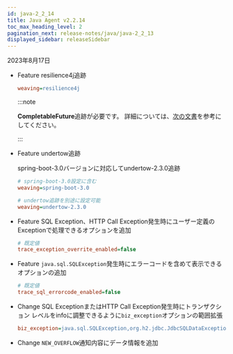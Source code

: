```yaml
---
id: java-2_2_14
title: Java Agent v2.2.14
toc_max_heading_level: 2
pagination_next: release-notes/java/java-2_2_13
displayed_sidebar: releaseSidebar
---
```


2023年8月17日

- <Status>Feature</Status> resilience4j追跡

  ```ini title='whatap.conf'
  weaving=resilience4j
  ```

  :::note

  **CompletableFuture**追跡が必要です。 詳細については、[次の文書](../../java/async-tracking)を参考にしてください。

  :::

- <Status>Feature</Status> undertow追跡

  spring-boot-3.0バージョンに対応してundertow-2.3.0追跡

  ```ini title='whatap.conf'
  # spring-boot-3.0設定に含む
  weaving=spring-boot-3.0

  # undertow追跡を別途に設定可能
  weaving=undertow-2.3.0
  ```

- <Status>Feature</Status> SQL Exception、HTTP Call Exception発生時にユーザー定義のExceptionで処理できるオプションを追加

  ```ini title='whatap.conf'
  # 既定値
  trace_exception_overrite_enabled=false
  ```

- <Status>Feature</Status> <code>java.sql.SQLException</code>発生時にエラーコードを含めて表示できるオプションの追加

  ```ini title='whatap.conf'
  # 既定値
  trace_sql_errorcode_enabled=false
  ```

- <Status>Change</Status> SQL ExceptionまたはHTTP Call Exception発生時にトランザクション レベルをinfoに調整できるように<code>biz_exception</code>オプションの範囲拡張

  ```ini title='whatap.conf'
  biz_exception=java.sql.SQLException,org.h2.jdbc.JdbcSQLDataException
  ```

- <Status>Change</Status> <code>NEW_OVERFLOW</code>通知内容にデータ情報を追加
